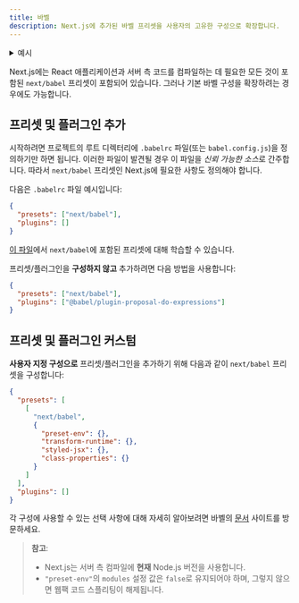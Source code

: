 ```yaml
---
title: 바벨
description: Next.js에 추가된 바벨 프리셋을 사용자의 고유한 구성으로 확장합니다.
---
```


<details>
  <summary>예시</summary>

- [바벨 구성 커스텀](https://github.com/vercel/next.js/tree/canary/examples/with-custom-babel-config)

</details>

Next.js에는 React 애플리케이션과 서버 측 코드를 컴파일하는 데 필요한 모든 것이 포함된 `next/babel` 프리셋이 포함되어 있습니다. 그러나 기본 바벨 구성을 확장하려는 경우에도 가능합니다.

## 프리셋 및 플러그인 추가

시작하려면 프로젝트의 루트 디렉터리에 `.babelrc` 파일(또는 `babel.config.js`)을 정의하기만 하면 됩니다. 이러한 파일이 발견될 경우 이 파일을 *신뢰 가능한 소스*로 간주합니다. 따라서 `next/babel` 프리셋인 Next.js에 필요한 사항도 정의해야 합니다.

다음은 `.babelrc` 파일 예시입니다:

```json filename=".babelrc"
{
  "presets": ["next/babel"],
  "plugins": []
}
```

[이 파일](https://github.com/vercel/next.js/blob/canary/packages/next/src/build/babel/preset.ts)에서 `next/babel`에 포함된 프리셋에 대해 학습할 수 있습니다.

프리셋/플러그인을 **구성하지 않고** 추가하려면 다음 방법을 사용합니다:

```json filename=".babelrc"
{
  "presets": ["next/babel"],
  "plugins": ["@babel/plugin-proposal-do-expressions"]
}
```

## 프리셋 및 플러그인 커스텀

**사용자 지정 구성으로** 프리셋/플러그인을 추가하기 위해 다음과 같이 `next/babel` 프리셋을 구성합니다:

```json filename=".babelrc"
{
  "presets": [
    [
      "next/babel",
      {
        "preset-env": {},
        "transform-runtime": {},
        "styled-jsx": {},
        "class-properties": {}
      }
    ]
  ],
  "plugins": []
}
```

각 구성에 사용할 수 있는 선택 사항에 대해 자세히 알아보려면 바벨의 [문서](https://babeljs.io/docs/) 사이트를 방문하세요.

> **참고**:
>
> - Next.js는 서버 측 컴파일에 **현재** Node.js 버전을 사용합니다.
> - `"preset-env"`의 `modules` 설정 값은 `false`로 유지되어야 하며, 그렇지 않으면 웹팩 코드 스플리팅이 해제됩니다.
